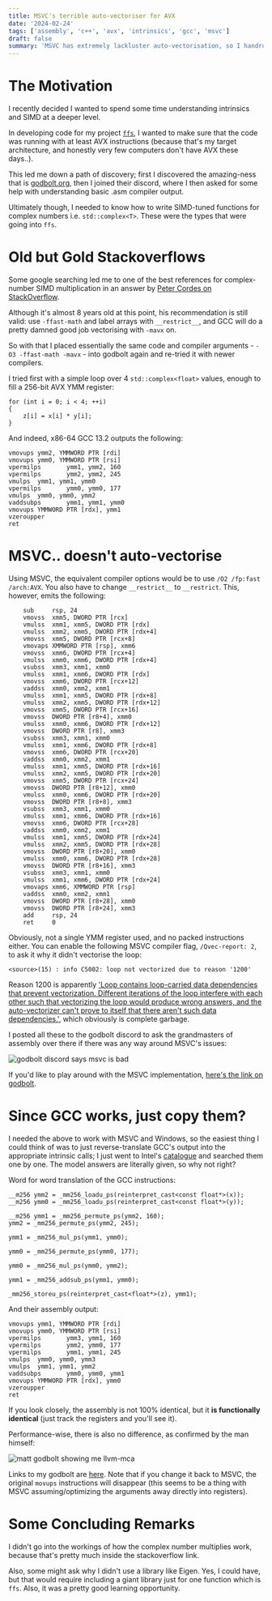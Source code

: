 ```yaml
---
title: MSVC's terrible auto-vectoriser for AVX
date: '2024-02-24'
tags: ['assembly', 'c++', 'avx', 'intrinsics', 'gcc', 'msvc']
draft: false
summary: 'MSVC has extremely lackluster auto-vectorisation, so I handrolled intrinsic calls by backtranslating GCC\'s output.' 
---
```


# The Motivation

I recently decided I wanted to spend some time understanding intrinsics and SIMD at a deeper level.

In developing code for my project [`ffs`](https://github.com/icyveins7/ffs), I wanted to make sure that the code was running with at least AVX instructions (because that's my target architecture, and honestly very few computers don't have AVX these days..).

This led me down a path of discovery; first I discovered the amazing-ness that is [godbolt.org](https://godbolt.org), then I joined their discord, where I then asked for some help with understanding basic .asm compiler output.

Ultimately though, I needed to know how to write SIMD-tuned functions for complex numbers i.e. `std::complex<T>`. These were the types that were going into `ffs`.

# Old but Gold Stackoverflows

Some google searching led me to one of the best references for complex-number SIMD multiplication in an answer by [Peter Cordes on StackOverflow](https://stackoverflow.com/questions/39509746/how-to-square-two-complex-doubles-with-256-bit-avx-vectors/39521257#39521257).

Although it's almost 8 years old at this point, his recommendation is still valid: use `-ffast-math` and label arrays with `__restrict__`, and GCC will do a pretty damned good job vectorising with `-mavx` on.

So with that I placed essentially the same code and compiler arguments - `-O3 -ffast-math -mavx` - into godbolt again and re-tried it with newer compilers.

I tried first with a simple loop over 4 `std::complex<float>` values, enough to fill a 256-bit AVX YMM register:

```
for (int i = 0; i < 4; ++i)
{
    z[i] = x[i] * y[i];
}
```

And indeed, x86-64 GCC 13.2 outputs the following:

```
vmovups ymm2, YMMWORD PTR [rdi]
vmovups ymm0, YMMWORD PTR [rsi]
vpermilps       ymm1, ymm2, 160
vpermilps       ymm2, ymm2, 245
vmulps  ymm1, ymm1, ymm0
vpermilps       ymm0, ymm0, 177
vmulps  ymm0, ymm0, ymm2
vaddsubps       ymm1, ymm1, ymm0
vmovups YMMWORD PTR [rdx], ymm1
vzeroupper
ret
```

# MSVC.. doesn't auto-vectorise

Using MSVC, the equivalent compiler options would be to use `/O2 /fp:fast /arch:AVX`. You also have to change `__restrict__` to `__restrict`. This, however, emits the following:

```
    sub     rsp, 24
    vmovss  xmm5, DWORD PTR [rcx]
    vmulss  xmm1, xmm5, DWORD PTR [rdx]
    vmulss  xmm2, xmm5, DWORD PTR [rdx+4]
    vmovss  xmm5, DWORD PTR [rcx+8]
    vmovaps XMMWORD PTR [rsp], xmm6
    vmovss  xmm6, DWORD PTR [rcx+4]
    vmulss  xmm0, xmm6, DWORD PTR [rdx+4]
    vsubss  xmm3, xmm1, xmm0
    vmulss  xmm1, xmm6, DWORD PTR [rdx]
    vmovss  xmm6, DWORD PTR [rcx+12]
    vaddss  xmm0, xmm2, xmm1
    vmulss  xmm1, xmm5, DWORD PTR [rdx+8]
    vmulss  xmm2, xmm5, DWORD PTR [rdx+12]
    vmovss  xmm5, DWORD PTR [rcx+16]
    vmovss  DWORD PTR [r8+4], xmm0
    vmulss  xmm0, xmm6, DWORD PTR [rdx+12]
    vmovss  DWORD PTR [r8], xmm3
    vsubss  xmm3, xmm1, xmm0
    vmulss  xmm1, xmm6, DWORD PTR [rdx+8]
    vmovss  xmm6, DWORD PTR [rcx+20]
    vaddss  xmm0, xmm2, xmm1
    vmulss  xmm1, xmm5, DWORD PTR [rdx+16]
    vmulss  xmm2, xmm5, DWORD PTR [rdx+20]
    vmovss  xmm5, DWORD PTR [rcx+24]
    vmovss  DWORD PTR [r8+12], xmm0
    vmulss  xmm0, xmm6, DWORD PTR [rdx+20]
    vmovss  DWORD PTR [r8+8], xmm3
    vsubss  xmm3, xmm1, xmm0
    vmulss  xmm1, xmm6, DWORD PTR [rdx+16]
    vmovss  xmm6, DWORD PTR [rcx+28]
    vaddss  xmm0, xmm2, xmm1
    vmulss  xmm1, xmm5, DWORD PTR [rdx+24]
    vmulss  xmm2, xmm5, DWORD PTR [rdx+28]
    vmovss  DWORD PTR [r8+20], xmm0
    vmulss  xmm0, xmm6, DWORD PTR [rdx+28]
    vmovss  DWORD PTR [r8+16], xmm3
    vsubss  xmm3, xmm1, xmm0
    vmulss  xmm1, xmm6, DWORD PTR [rdx+24]
    vmovaps xmm6, XMMWORD PTR [rsp]
    vaddss  xmm0, xmm2, xmm1
    vmovss  DWORD PTR [r8+28], xmm0
    vmovss  DWORD PTR [r8+24], xmm3
    add     rsp, 24
    ret     0
```

Obviously, not a single YMM register used, and no packed instructions either. You can enable the following MSVC compiler flag, `/Qvec-report: 2`, to ask it why it didn't vectorise the loop:

```
<source>(15) : info C5002: loop not vectorized due to reason '1200'
```

Reason 1200 is apparently ['Loop contains loop-carried data dependencies that prevent vectorization. Different iterations of the loop interfere with each other such that vectorizing the loop would produce wrong answers, and the auto-vectorizer can't prove to itself that there aren't such data dependencies.'](https://learn.microsoft.com/en-us/cpp/error-messages/tool-errors/vectorizer-and-parallelizer-messages?view=msvc-170), which obviously is complete garbage.

I posted all these to the godbolt discord to ask the grandmasters of assembly over there if there was any way around MSVC's issues:

![godbolt discord says msvc is bad](godbolt-discord.png)

If you'd like to play around with the MSVC implementation, [here's the link on godbolt](https://godbolt.org/z/Txf66f9on).


# Since GCC works, just copy them?

I needed the above to work with MSVC and Windows, so the easiest thing I could think of was to just reverse-translate GCC's output into the appropriate intrinsic calls; I just went to Intel's [catalogue](https://www.intel.com/content/www/us/en/docs/intrinsics-guide/index.html) and searched them one by one. The model answers are literally given, so why not right?

Word for word translation of the GCC instructions:

```
__m256 ymm2 = _mm256_loadu_ps(reinterpret_cast<const float*>(x));
__m256 ymm0 = _mm256_loadu_ps(reinterpret_cast<const float*>(y));

__m256 ymm1 = _mm256_permute_ps(ymm2, 160);
ymm2 = _mm256_permute_ps(ymm2, 245);

ymm1 = _mm256_mul_ps(ymm1, ymm0);

ymm0 = _mm256_permute_ps(ymm0, 177);

ymm0 = _mm256_mul_ps(ymm0, ymm2);

ymm1 = _mm256_addsub_ps(ymm1, ymm0);

_mm256_storeu_ps(reinterpret_cast<float*>(z), ymm1);
```


And their assembly output:

```
vmovups ymm1, YMMWORD PTR [rdi]
vmovups ymm0, YMMWORD PTR [rsi]
vpermilps       ymm3, ymm1, 160
vpermilps       ymm2, ymm0, 177
vpermilps       ymm1, ymm1, 245
vmulps  ymm0, ymm0, ymm3
vmulps  ymm1, ymm1, ymm2
vaddsubps       ymm0, ymm0, ymm1
vmovups YMMWORD PTR [rdx], ymm0
vzeroupper
ret
```

If you look closely, the assembly is not 100% identical, but it __is functionally identical__ (just track the registers and you'll see it).

Performance-wise, there is also no difference, as confirmed by the man himself:

![matt godbolt showing me llvm-mca](godbolt-discord-llvm-mca.png)

Links to my godbolt are [here](https://godbolt.org/z/3qcMqvjxT). Note that if you change it back to MSVC, the original ```movups``` instructions will disappear (this seems to be a thing with MSVC assuming/optimizing the arguments away directly into registers).

# Some Concluding Remarks

I didn't go into the workings of how the complex number multiplies work, because that's pretty much inside the stackoverflow link.

Also, some might ask why I didn't use a library like Eigen. Yes, I could have, but that would require including a giant library just for one function which is ```ffs```. Also, it was a pretty good learning opportunity.
